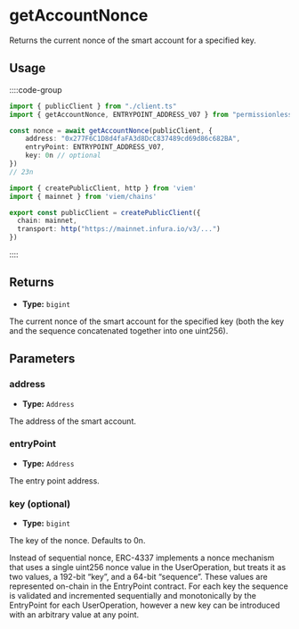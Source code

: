 
<VersionWarning version="0.1" />

# getAccountNonce

Returns the current nonce of the smart account for a specified key. 

## Usage

::::code-group

```ts [example.ts]
import { publicClient } from "./client.ts"
import { getAccountNonce, ENTRYPOINT_ADDRESS_V07 } from "permissionless"

const nonce = await getAccountNonce(publicClient, {
    address: "0x277F6C1D8d4faFA3d8DcC837489cd69d86c682BA",
    entryPoint: ENTRYPOINT_ADDRESS_V07,
    key: 0n // optional
})
// 23n
```

```ts [client.ts]
import { createPublicClient, http } from 'viem'
import { mainnet } from 'viem/chains'

export const publicClient = createPublicClient({ 
  chain: mainnet,
  transport: http("https://mainnet.infura.io/v3/...")
})
```

::::

## Returns

- **Type:** `bigint`

The current nonce of the smart account for the specified key (both the key and the sequence concatenated together into one uint256).

## Parameters

### address

- **Type:** `Address`

The address of the smart account.

### entryPoint

- **Type:** `Address`

The entry point address.

### key (optional)

- **Type:** `bigint`

The key of the nonce. Defaults to 0n.

Instead of sequential nonce, ERC-4337 implements a nonce mechanism that uses a single uint256 nonce value in the UserOperation, but treats it as two values, a 192-bit “key”, and a 64-bit “sequence”. These values are represented on-chain in the EntryPoint contract. For each key the sequence is validated and incremented sequentially and monotonically by the EntryPoint for each UserOperation, however a new key can be introduced with an arbitrary value at any point.
